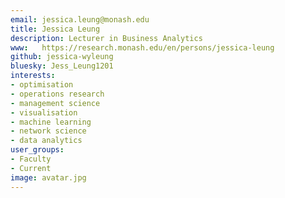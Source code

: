 ```yaml
---
email: jessica.leung@monash.edu
title: Jessica Leung
description: Lecturer in Business Analytics
www:   https://research.monash.edu/en/persons/jessica-leung
github: jessica-wyleung
bluesky: Jess_Leung1201
interests:
- optimisation
- operations research
- management science
- visualisation
- machine learning
- network science
- data analytics
user_groups:
- Faculty
- Current
image: avatar.jpg
---
```

